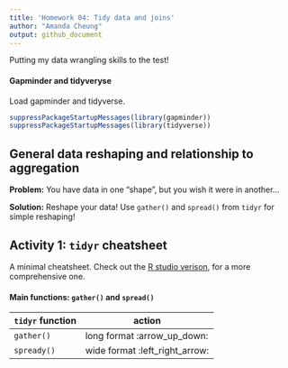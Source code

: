 ```yaml
---
title: 'Homework 04: Tidy data and joins'
author: "Amanda Cheung"
output: github_document
---
```


Putting my data wrangling skills to the test!

#### Gapminder and tidyveryse

Load gapminder and tidyverse.

```r
suppressPackageStartupMessages(library(gapminder))
suppressPackageStartupMessages(library(tidyverse))
```

## General data reshaping and relationship to aggregation

**Problem:** You have data in one “shape”, but you wish it were in another...

**Solution:** Reshape your data! Use `gather()` and `spread()` from `tidyr` for simple reshaping!

## Activity 1: `tidyr` cheatsheet

A minimal cheatsheet. Check out the [R studio verison](https://www.rstudio.com/wp-content/uploads/2015/02/data-wrangling-cheatsheet.pdf), for a more comprehensive one.

#### Main functions: `gather()` and `spread()`

| `tidyr` function |             action             |
|------------------|--------------------------------|
| `gather()`       | long format :arrow_up_down:    |
| `spready()`      | wide format :left_right_arrow: |


